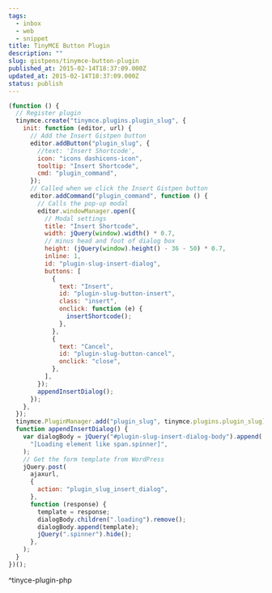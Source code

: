 ```yaml
---
tags:
  - inbox
  - web
  - snippet
title: TinyMCE Button Plugin
description: ""
slug: gistpens/tinymce-button-plugin
published_at: 2015-02-14T18:37:09.000Z
updated_at: 2015-02-14T18:37:09.000Z
status: publish
---
```

```js title="tinyce-plugin.php"
(function () {
  // Register plugin
  tinymce.create("tinymce.plugins.plugin_slug", {
    init: function (editor, url) {
      // Add the Insert Gistpen button
      editor.addButton("plugin_slug", {
        //text: 'Insert Shortcode',
        icon: "icons dashicons-icon",
        tooltip: "Insert Shortcode",
        cmd: "plugin_command",
      });
      // Called when we click the Insert Gistpen button
      editor.addCommand("plugin_command", function () {
        // Calls the pop-up modal
        editor.windowManager.open({
          // Modal settings
          title: "Insert Shortcode",
          width: jQuery(window).width() * 0.7,
          // minus head and foot of dialog box
          height: (jQuery(window).height() - 36 - 50) * 0.7,
          inline: 1,
          id: "plugin-slug-insert-dialog",
          buttons: [
            {
              text: "Insert",
              id: "plugin-slug-button-insert",
              class: "insert",
              onclick: function (e) {
                insertShortcode();
              },
            },
            {
              text: "Cancel",
              id: "plugin-slug-button-cancel",
              onclick: "close",
            },
          ],
        });
        appendInsertDialog();
      });
    },
  });
  tinymce.PluginManager.add("plugin_slug", tinymce.plugins.plugin_slug);
  function appendInsertDialog() {
    var dialogBody = jQuery("#plugin-slug-insert-dialog-body").append(
      "[Loading element like span.spinner]",
    );
    // Get the form template from WordPress
    jQuery.post(
      ajaxurl,
      {
        action: "plugin_slug_insert_dialog",
      },
      function (response) {
        template = response;
        dialogBody.children(".loading").remove();
        dialogBody.append(template);
        jQuery(".spinner").hide();
      },
    );
  }
})();
```

^tinyce-plugin-php
